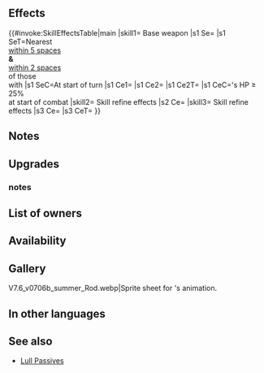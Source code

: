 {{Weapon Infobox
|tagid=SID_海辺の日傘＋
|intID=3646
|image=wep_rd059
|exclusive=0
|weaponType=Colorless Staff
|cost=300
|might=12
|range=2
|effect=At start of turn, inflicts【Guard】on nearest foes within 5 spaces of unit and foes within 2 spaces of those foes equipped with a skill that can trigger the Savior effect. At start of combat, if unit's HP ≥ 25%, grants Atk/Spd+5 to unit and inflicts Res-X on foe during combat (X = number of【Bonus】and【Penalty】 effects active on foe × 4; max 16; excludes stat bonuses and stat penalties).<br><br>【Guard】<br>Inflicts Special cooldown charge -1 on target per attack during combat through its next action. (Only highest value applied. Does not stack.)<br><br>【Bonus】<br>All effects that last "for 1 turn" or "that turn only." Includes bonuses granted by a skill like Rally or Hone and positive status effects (extra movement or effects like Dominance).<br><br>【Penalty】<br>All effects that last "on foe through its next action." Includes penalties inflicted by a skill like Panic or Threaten and negative status effects (preventing counterattacks, restricting movement, or the effects of a skill like Triangle Adept or Guard).
|required=Seaside Parasol
|refinePaths=default
|refineSP=350
|refineMedals=500
|refineStones=50
|tagidExtraSkill1=神
|effectSkill1=Calculates damage from staff like other weapons.
|iconSkill1=Wrathful Staff W.png
|tagidExtraSkill2=幻
|effectSkill2=Foe cannot counterattack.
|iconSkill2=Dazzling Staff W.png
|properties=
}}
==Effects==
{{#invoke:SkillEffectsTable|main
|skill1={{SCi|weapon}} Base weapon
|s1 Se={{SEt|Guard}}
|s1 SeT=Nearest {{Tgt|Foes}}<br>[[within 5 spaces]]<br>'''&''' {{Tgt|Foes}}<br>[[within 2 spaces]]<br>of those {{Tgt|Foes}}<br>with {{Eft|Savior}}
|s1 SeC=At start of turn
|s1 Ce1={{Eft|Temporary buffs|Atk/Spd|5}}
|s1 Ce2={{Eft|Temporary debuffs|Res|4 x [[status effects]] on {{Tgt|Foe}}<br>(exc. {{SEt|Bonuses}} & {{SEt|Penalties}})|max=16}}
|s1 Ce2T={{Tgt|Foe}}
|s1 CeC={{Tgt|Unit}}'s HP ≥ 25%<br>at start of combat
|skill2={{Si|Seaside Parasol+|refine=Skill1}} Skill refine effects
|s2 Ce={{Eft|Wrathful Staff}}
|skill3={{Si|Seaside Parasol+|refine=Skill2}} Skill refine effects
|s3 Ce={{Eft|Prevent Counter}}
|s3 CeT={{Tgt|Foe}}
}}

==Notes==
{{Guard}}
{{Temporary buffs}}
{{Temporary debuffs}}
{{EffectfromBonusPenalty|temporary debuff|target=the foe|nonStat=1}}
==Upgrades==
{{Weapon Upgrade List}}
===notes===
{{Inheritable Staff Refines}}
==List of owners==
{{Skill Hero List}}
==Availability==
{{PassiveFocusList}}
{{PassiveDistributionList}}
{{PassiveCombatManualList}}
==Gallery==
<gallery>
V7.6_v0706b_summer_Rod.webp|Sprite sheet for {{PAGENAME}}'s animation.
</gallery>
==In other languages==
{{OtherLanguages
|japanese=海辺の日傘＋
|german=Strandschirm+
|spanishEU=Parasol costero +
|spanishLA=Parasol costero +
|french=Parasol de plage +
|italian=Parasole marino+
|chineseTW=海邊的陽傘＋
|portuguese=Guarda-mar+
}}
==See also==
{{See also skills|cond=(Description LIKE '%number of【Bonus】%effects active on foe%' OR Description LIKE '%number of【Bonus】%effects active on% and foe%') AND (Exclusive='1' AND Name NOT LIKE '%+')}}
* [[Skill families/B Passives#Lull|Lull Passives]]
{{Weapons Navbox}}